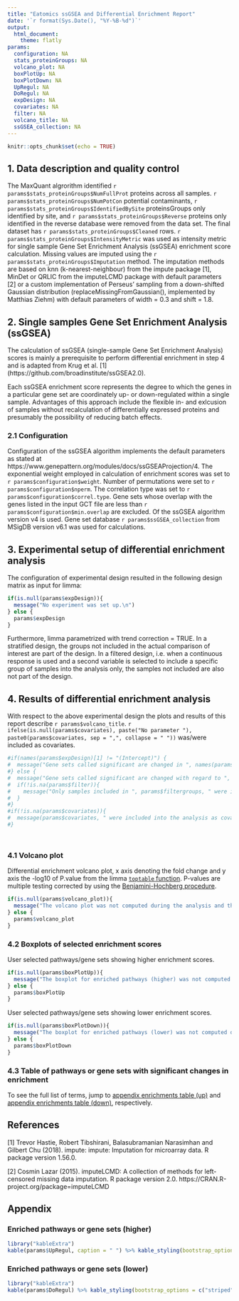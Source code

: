 ```yaml
---
title: "Eatomics ssGSEA and Differential Enrichment Report"
date: '`r format(Sys.Date(), "%Y-%B-%d")`'
output: 
  html_document:
    theme: flatly
params:
  configuration: NA
  stats_proteinGroups: NA
  volcano_plot: NA
  boxPlotUp: NA
  boxPlotDown: NA
  UpRegul: NA
  DoRegul: NA
  expDesign: NA
  covariates: NA
  filter: NA
  volcano_title: NA
  ssGSEA_collection: NA
---
```


```r
knitr::opts_chunk$set(echo = TRUE)
```

## 1. Data description and quality control

The MaxQuant algrorithm identified `r params$stats_proteinGroups$NumFullProt` proteins across all samples. 
`r params$stats_proteinGroups$NumPotCon` potential contaminants, `r params$stats_proteinGroups$IdentifiedBySite` proteinsGroups only identified by site, and `r params$stats_proteinGroups$Reverse` proteins only identified in the reverse database were removed from the data set. The final dataset has `r params$stats_proteinGroups$Cleaned` rows. `r params$stats_proteinGroups$IntensityMetric` was used as intensity metric for single sample Gene Set Enrichment Analysis (ssGSEA) enrichment score calculation.
Missing values are imputed using the `r params$stats_proteinGroups$Imputation` method. The imputation methods are based on knn (k-nearest-neighbour) from the impute package [1], MinDet or QRLIC from the imputeLCMD package with default parameters [2] or a custom implementation of Perseus' sampling from a down-shifted Gaussian distribution (replaceMissingFromGaussian(), implemented by Matthias Ziehm) with default parameters of width = 0.3 and shift = 1.8.

## 2. Single samples Gene Set Enrichment Analysis (ssGSEA)

The calculation of ssGSEA (single-sample Gene Set Enrichment Analysis) scores is mainly a prerequisite to perform differential enrichment in step 4 and is adapted from Krug et al. [1] (https://github.com/broadinstitute/ssGSEA2.0). 

Each ssGSEA enrichment score represents the degree to which the genes in a particular gene set are coordinately up- or down-regulated within a single sample. Advantages of this approach include the flexible in- and exlcusion of samples without recalculation of differentially expressed proteins and presumably the possibility of reducing batch effects.

### 2.1 Configuration

Configuration of the ssGSEA algorithm implements the default parameters as stated at https://www.genepattern.org/modules/docs/ssGSEAProjection/4. 
The exponential weight employed in calculation of enrichment scores was set to `r params$configuration$weight`. Number of permutations were set to `r params$configuration$nperm`. The correlation type was set to `r params$configuration$correl.type`.
Gene sets whose overlap with the genes listed in the input GCT file are less than `r params$configuration$min.overlap` are excluded. 
Of the ssGSEA algorithm version v4 is used. Gene set database `r params$ssGSEA_collection` from MSigDB version v6.1 was used for calculations. 

## 3. Experimental setup of differential enrichment analysis

The configuration of experimental design resulted in the following design matrix as input for limma:
```r
if(is.null(params$expDesign)){
  message("No experiment was set up.\n")
} else {
  params$expDesign
}
```

Furthermore, limma parametrized with trend correction = TRUE. 
In a stratified design, the groups not included in the actual comparison of interest are part of the design. In a filtered design, i.e. when a continuous response is used and a second variable is selected to include a specific group of samples into the analysis only, the samples not included are also not part of the design. 

## 4. Results of differential enrichment analysis

 With respect to the above experimental design the plots and results of this report describe `r params$volcano_title`. `r ifelse(is.null(params$covariates), paste("No parameter "), paste0(params$covariates, sep = ",", collapse = " "))` was/were included as covariates.
```r
#if(names(params$expDesign)[1] != "(Intercept)") {
#  message("Gene sets called significant are changed in ", names(params$expDesign)[1], " when compared to ", names(params$expDesign)[2],".")
#} else {
#  message("Gene sets called significant are changed with regard to ", names(params$expDesign)[1], ".")
#  if(!is.na(params$filter)){
#    message("Only samples included in ", params$filtergroups, " were included into the analysis.")
#  }
#}
#if(!is.na(params$covariates)){
#  message(params$covariates, " were included into the analysis as covariates.")
#}




```

### 4.1 Volcano plot
Differential enrichment volcano plot, x axis denoting the fold change and y axis the -log10 of P.value from the limma [`toptable` function](https://www.rdocumentation.org/packages/limma/versions/3.28.14/topics/toptable). P-values are multiple testing corrected by using the [Benjamini-Hochberg procedure](https://www.rdocumentation.org/packages/stats/versions/3.5.2/topics/p.adjust). 

```r

if(is.null(params$volcano_plot)){
  message("The volcano plot was not computed during the analysis and thus is not part of this report.\n")
} else {
  params$volcano_plot
}
```

### 4.2 Boxplots of selected enrichment scores

User selected pathways/gene sets showing higher enrichment scores.   

```r

if(is.null(params$boxPlotUp)){
  message("The boxplot for enriched pathways (higher) was not computed during the analysis and thus is not part of this report.\n")
} else {
  params$boxPlotUp
}
```

User selected pathways/gene sets showing lower enrichment scores.   

```r

if(is.null(params$boxPlotDown)){
  message("The boxplot for enriched pathways (lower) was not computed during the analysis and thus is not part of this report.\n")
} else {
  params$boxPlotDown
}
```

### 4.3 Table of pathways or gene sets with significant changes in enrichment

To see the full list of terms, jump to [appendix enrichments table (up)](#appendix-Up) and [appendix enrichments table (down)](#appendix-Down), respectively.

## References

[1]  Trevor Hastie, Robert Tibshirani, Balasubramanian Narasimhan and Gilbert Chu (2018). impute: impute: Imputation for
  microarray data. R package version 1.56.0.
  
[2] Cosmin Lazar (2015). imputeLCMD: A collection of methods for left-censored missing data imputation. R package version 2.0.
  https://CRAN.R-project.org/package=imputeLCMD

## Appendix 

### Enriched pathways or gene sets (higher) {#appendix-Up}

```r
library("kableExtra")
kable(params$UpRegul, caption = " ") %>% kable_styling(bootstrap_options = c("striped", "hover", "condensed")) 
```

###  Enriched pathways or gene sets (lower) {#appendix-Down}

```r
library("kableExtra")
kable(params$DoRegul) %>% kable_styling(bootstrap_options = c("striped", "hover", "condensed")) 
```




